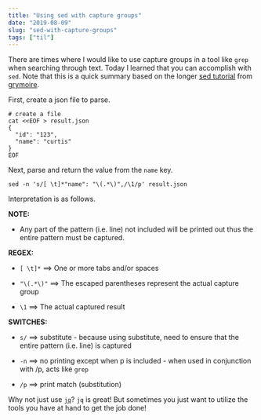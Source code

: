 ```yaml
---
title: "Using sed with capture groups"
date: "2019-08-09"
slug: "sed-with-capture-groups"
tags: ["til"]
---
```


There are times where I would like to use capture groups in a tool like `grep` when searching through text.  Today I learned that you can accomplish with `sed`.  Note that this is a quick summary based on the longer [sed tutorial](http://www.grymoire.com/Unix/Sed.html#toc-uh-4) from [grymoire](http://www.grymoire.com).

First, create a json file to parse.

```
# create a file
cat <<EOF > result.json
{
  "id": "123",
  "name": "curtis"
}
EOF
```

Next, parse and return the value from the `name` key.

```
sed -n 's/[ \t]*"name": "\(.*\)",/\1/p' result.json
```

Interpretation is as follows.

**NOTE:**

- Any part of the pattern (i.e. line) not included will be printed out thus the entire pattern must be captured.
  
**REGEX:**

- `[ \t]*`  ==>  One or more tabs and/or spaces

- `"\(.*\)"`  ==>  The escaped parentheses represent the actual capture group

- `\1`  ==>  The actual captured result
  
**SWITCHES:**

- `s/`  ==>  substitute - because using substitute, need to ensure that the entire pattern (i.e. line) is captured

- `-n`  ==>  no printing except when p is included - when used in conjunction with /p, acts like `grep`

- `/p`  ==>  print match (substitution)

Why not just use [`jq`](https://stedolan.github.io/jq/)?  `jq` is great!  But sometimes you just want to utilize the tools you have at hand to get the job done!
